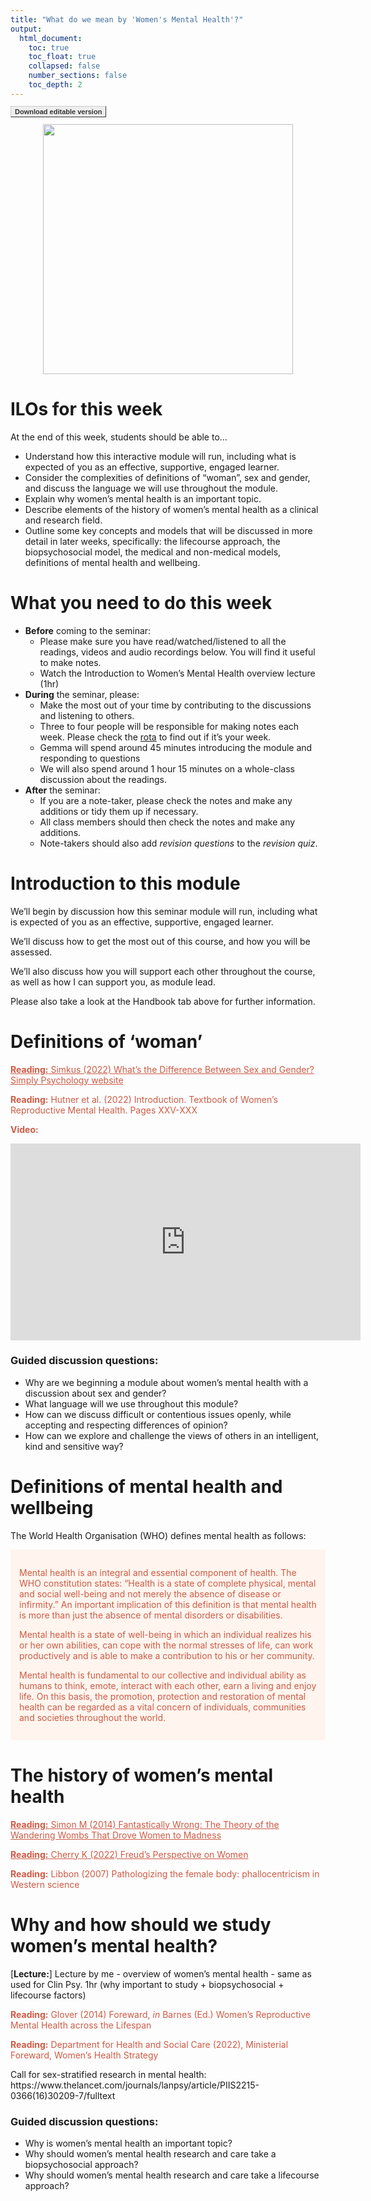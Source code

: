 ```yaml
---
title: "What do we mean by 'Women's Mental Health'?"
output:
  html_document:
    toc: true
    toc_float: true
    collapsed: false
    number_sections: false
    toc_depth: 2
---
```


<style type="text/css">

.button {
  font: bold 11px Arial;
  text-decoration: none;
  background-color: #EEEEEE;
  color: #333333;
  padding: 2px 6px 2px 6px;
  border-top: 1px solid #CCCCCC;
  border-right: 1px solid #333333;
  border-bottom: 1px solid #333333;
  border-left: 1px solid #CCCCCC;
}
</style>

<a href="https://www.dropbox.com/s/uq2qwacb3d4hz8n/W1.docx?dl=1" class="button">Download editable version</a>

<center>![](images/uterus_etsy.jpg){height="400px"}</center>


# ILOs for this week

At the end of this week, students should be able to...

-   Understand how this interactive module will run, including what is expected of you as an effective, supportive, engaged learner.
-   Consider the complexities of definitions of "woman", sex and gender, and discuss the language we will use throughout the module.
-   Explain why women's mental health is an important topic.
-   Describe elements of the history of women's mental health as a clinical and research field.
-   Outline some key concepts and models that will be discussed in more detail in later weeks, specifically: the lifecourse approach, the biopsychosocial model, the medical and non-medical models, definitions of mental health and wellbeing.

# What you need to do this week

- **Before** coming to the seminar:
    + Please make sure you have read/watched/listened to all the readings, videos and audio recordings below. You will find it useful to make notes.
    + Watch the Introduction to Women's Mental Health overview lecture (1hr)
    
- **During** the seminar, please:
    + Make the most out of your time by contributing to the discussions and listening to others.
    + Three to four people will be responsible for making notes each week. Please check the [rota](https://www.dropbox.com/s/w92ab1ntub6mytx/PSYM3430%20Note%20taking%20rota.docx?dl=0) to find out if it's your week.
    + Gemma will spend around 45 minutes introducing the module and responding to questions
    + We will also spend around 1 hour 15 minutes on a whole-class discussion about the readings.
    
- **After** the seminar:
    + If you are a note-taker, please check the notes and make any additions or tidy them up if necessary. 
    + All class members should then check the notes and make any additions.
    + Note-takers should also add *revision questions* to the *revision quiz*.  

# Introduction to this module

We'll begin by discussion how this seminar module will run, including what is expected of you as an effective, supportive, engaged learner.

We'll discuss how to get the most out of this course, and how you will be assessed.

We'll also discuss how you will support each other throughout the course, as well as how I can support you, as module lead.

Please also take a look at the Handbook tab above for further information.

# Definitions of 'woman'

[**Reading:** Simkus (2022) What’s the Difference Between Sex and Gender? Simply Psychology website](https://www.simplypsychology.org/sex-gender.html){style="color:#cd5b45"}

[**Reading:** Hutner et al. (2022) Introduction. Textbook of Women's Reproductive Mental Health. Pages XXV-XXX]{style="color:#cd5b45"}

[**Video:**]{style="color:#cd5b45"}

<iframe width="560" height="315" src="https://www.youtube.com/embed/stUl_OapUso" title="YouTube video player" frameborder="0" allow="accelerometer; autoplay; clipboard-write; encrypted-media; gyroscope; picture-in-picture" allowfullscreen></iframe>

### Guided discussion questions:

-   Why are we beginning a module about women's mental health with a discussion about sex and gender?
-   What language will we use throughout this module?
-   How can we discuss difficult or contentious issues openly, while accepting and respecting differences of opinion?
-   How can we explore and challenge the views of others in an intelligent, kind and sensitive way?

# Definitions of mental health and wellbeing

The World Health Organisation (WHO) defines mental health as follows:

::: {.warning style="padding:1.0em; background-color:seashell; color:#cd5b45"}
Mental health is an integral and essential component of health. The WHO constitution states: "Health is a state of complete physical, mental and social well-being and not merely the absence of disease or infirmity." An important implication of this definition is that mental health is more than just the absence of mental disorders or disabilities.

Mental health is a state of well-being in which an individual realizes his or her own abilities, can cope with the normal stresses of life, can work productively and is able to make a contribution to his or her community.

Mental health is fundamental to our collective and individual ability as humans to think, emote, interact with each other, earn a living and enjoy life. On this basis, the promotion, protection and restoration of mental health can be regarded as a vital concern of individuals, communities and societies throughout the world.
:::

# The history of women's mental health

[**Reading:** Simon M (2014) Fantastically Wrong: The Theory of the Wandering Wombs That Drove Women to Madness](https://www.wired.com/2014/05/fantastically-wrong-wandering-womb/){style="color:#cd5b45"}

[**Reading:** Cherry K (2022) Freud's Perspective on Women](https://www.verywellmind.com/how-sigmund-freud-viewed-women-2795859){style="color:#cd5b45"}

[**Reading:** Libbon (2007) Pathologizing the female body: phallocentricism in Western science]{style="color:#cd5b45"}

# Why and how should we study women's mental health?

[**Lecture:**] Lecture by me - overview of women's mental health - same as used for Clin Psy. 1hr (why important to study + biopsychosocial + lifecourse factors)

[**Reading:** Glover (2014) Foreward, *in* Barnes (Ed.) Women's Reproductive Mental Health across the Lifespan]{style="color:#cd5b45"}

[**Reading:** Department for Health and Social Care (2022), Ministerial Foreward, Women's Health Strategy]{style="color:#cd5b45"}

Call for sex-stratified research in mental health: https://www.thelancet.com/journals/lanpsy/article/PIIS2215-0366(16)30209-7/fulltext

### Guided discussion questions:

-   Why is women's mental health an important topic?
-   Why should women's mental health research and care take a biopsychosocial approach?
-   Why should women's mental health research and care take a lifecourse approach?
